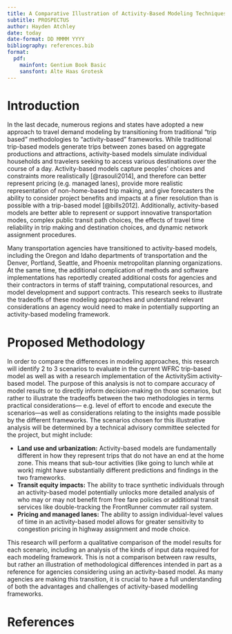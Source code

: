```yaml
---
title: A Comparative Illustration of Activity-Based Modeling Techniques
subtitle: PROSPECTUS
author: Hayden Atchley
date: today
date-format: DD MMMM YYYY
bibliography: references.bib
format:
  pdf:
    mainfont: Gentium Book Basic
    sansfont: Alte Haas Grotesk
---
```


# Introduction

In the last decade, numerous regions and states have adopted a new approach to
travel demand modeling by transitioning from traditional “trip based”
methodologies to “activity-based” frameworks. While traditional trip-based
models generate trips between zones based on aggregate productions and
attractions, activity-based models simulate individual households and travelers
seeking to access various destinations over the course of a day.
Activity-based models capture peoples’ choices and constraints more
realistically [@rasouli2014], and therefore can better represent pricing (e.g.
managed lanes), provide more realistic representation of non-home-based trip
making, and give forecasters the ability to consider project benefits and
impacts at a finer resolution than is possible with a trip-based model
[@bills2012]. Additionally, activity-based models are better able to represent
or support innovative transportation modes, complex public transit path
choices, the effects of travel time reliability in trip making and destination
choices, and dynamic network assignment procedures.

Many transportation agencies have transitioned to activity-based models,
including the Oregon and Idaho departments of transportation and the Denver,
Portland, Seattle, and Phoenix metropolitan planning organizations. At the same
time, the additional complication of methods and software implementations has
reportedly created additional costs for agencies and their contractors in terms
of staff training, computational resources, and model development and support
contracts. This research seeks to illustrate the tradeoffs of these modeling
approaches and understand relevant considerations an agency would need to make
in potentially supporting an activity-based modeling framework.

# Proposed Methodology

In order to compare the differences in modeling approaches, this research will
identify 2 to 3 scenarios to evaluate in the current WFRC trip-based model as
well as with a research implementation of the ActivitySim activity-based model.
The purpose of this analysis is not to compare accuracy of model results or to
directly inform decision-making on those scenarios, but rather to illustrate
the tradeoffs between the two methodologies in terms practical considerations---
e.g. level of effort to encode and execute the scenarios---as well as
considerations relating to the insights made possible by the different
frameworks. The scenarios chosen for this illustrative analysis will be
determined by a technical advisory committee selected for the project, but
might include:

- **Land use and urbanization:** Activity-based models are fundamentally
  different in how they represent trips that do not have an end at the home
  zone. This means that sub-tour activities (like going to lunch while at work)
  might have substantially different predictions and findings in the two
  frameworks.
- **Transit equity impacts:** The ability to trace synthetic individuals
  through an activity-based model potentially unlocks more detailed analysis of
  who may or may not benefit from free fare policies or additional transit
  services like double-tracking the FrontRunner commuter rail system.
- **Pricing and managed lanes:** The ability to assign individual-level values
  of time in an activity-based model allows for greater sensitivity to
  congestion pricing in highway assignment and mode choice.

This research will perform a qualitative comparison of the model results for
each scenario, including an analysis of the kinds of input data required for
each modeling framework. This is not a comparison between raw results, but
rather an illustration of methodological differences intended in part as a
reference for agencies considering using an activity-based model. As many
agencies are making this transition, it is crucial to have a full understanding
of both the advantages and challenges of activity-based modelling frameworks.

# References

::: {#refs}
:::
